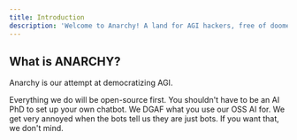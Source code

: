 ```yaml
---
title: Introduction
description: 'Welcome to Anarchy! A land for AGI hackers, free of doomers'
---
```


## What is ANARCHY?

Anarchy is our attempt at democratizing AGI.

<CardGroup cols={3}>
  <Card
    title="Open Core"
    icon="pen-to-square"
    href="https://github.com/anarchy-ai/llm-vm"
  >
    Everything we do will be open-source first.
  </Card>
  <Card
    title="Full-Stack"
    icon="image"
    href="https://chat.dev/"
  >
    You shouldn't have to be an AI PhD to set up your own chatbot.
  </Card>
  <Card
    title="Non Judgemental"
    icon="stars"
    href="https://mintlify.com/docs/development"
  >
    We DGAF what you use our OSS AI for.  We get very annoyed when the bots tell us they are just bots.
    If you want that, we don't mind.
  </Card>
</CardGroup>
